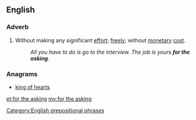 ==English==

===Adverb===
{{en-adv|head=[[for]] [[the]] [[asking]]|-}}

# {{label|en|idiomatic}} Without making any significant [[effort]]; [[free]]ly; without [[monetary]] [[cost]].
#: ''All you have to do is go to the interview. The job is yours '''for the asking'''.''

===Anagrams===
* [[king of hearts#English|king of hearts]]

[[Category:English prepositional phrases]]

[[et:for the asking]]
[[my:for the asking]]